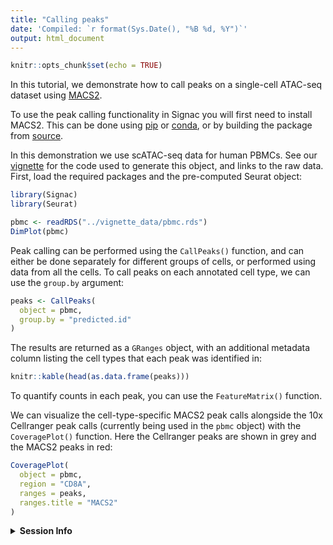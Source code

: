 ```yaml
---
title: "Calling peaks"
date: 'Compiled: `r format(Sys.Date(), "%B %d, %Y")`'
output: html_document
---
```


```r
knitr::opts_chunk$set(echo = TRUE)
```

In this tutorial, we demonstrate how to call peaks on a single-cell ATAC-seq
dataset using [MACS2](https://github.com/macs3-project/MACS).

To use the peak calling functionality in Signac you will first need to install
MACS2. This can be done using [pip](https://pypi.org/project/MACS2/) or
[conda](https://anaconda.org/bioconda/macs2), or by building the package
from [source](https://github.com/macs3-project/MACS).

In this demonstration we use scATAC-seq data for human PBMCs. See our
[vignette](pbmc_vignette.html) for the code used to generate this object,
and links to the raw data. First, load the required packages and the
pre-computed Seurat object:

```r
library(Signac)
library(Seurat)

pbmc <- readRDS("../vignette_data/pbmc.rds")
DimPlot(pbmc)
```

Peak calling can be performed using the `CallPeaks()` function, and can either
be done separately for different groups of cells, or performed using data from
all the cells. To call peaks on each annotated cell type, we can use the 
`group.by` argument:

```r
peaks <- CallPeaks(
  object = pbmc,
  group.by = "predicted.id"
)
```

The results are returned as a `GRanges` object, with an additional metadata column
listing the cell types that each peak was identified in:

```r
knitr::kable(head(as.data.frame(peaks)))
```

To quantify counts in each peak, you can use the `FeatureMatrix()` function.

We can visualize the cell-type-specific MACS2 peak calls alongside the 10x Cellranger
peak calls (currently being used in the `pbmc` object) with the `CoveragePlot()`
function. Here the Cellranger peaks are shown in grey and the MACS2 peaks in red:

```r
CoveragePlot(
  object = pbmc,
  region = "CD8A",
  ranges = peaks,
  ranges.title = "MACS2"
)
```
<details>
  <summary>**Session Info**</summary>
  
```r
sessionInfo()
```

</details>
